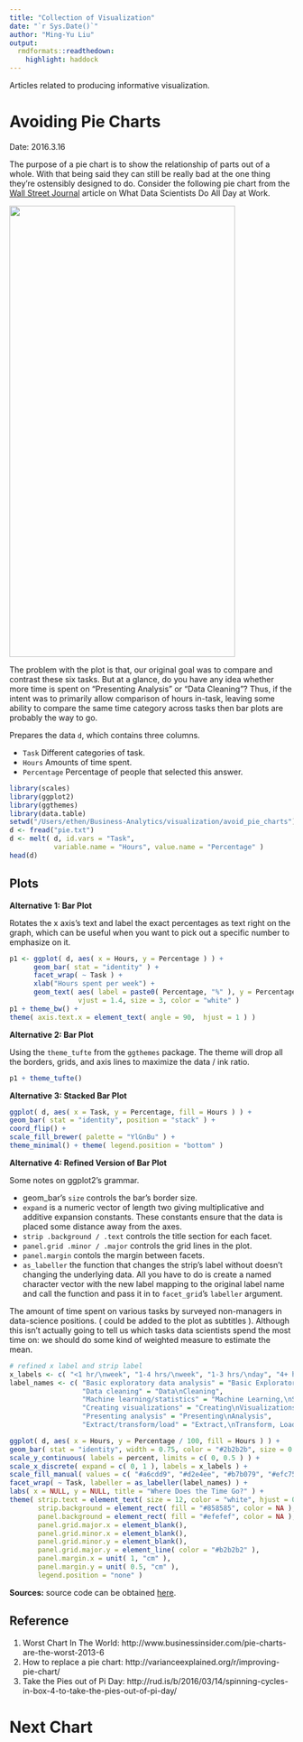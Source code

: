 ```yaml
---
title: "Collection of Visualization"
date: "`r Sys.Date()`"
author: "Ming-Yu Liu"
output:
  rmdformats::readthedown:
    highlight: haddock
---
```


Articles related to producing informative visualization.

# Avoiding Pie Charts

Date: 2016.3.16

The purpose of a pie chart is to show the relationship of parts out of a whole. With that being said they can still be really bad at the one thing they're ostensibly designed to do. Consider the following pie chart from the [Wall Street Journal](http://www.wsj.com/articles/what-data-scientists-do-all-day-at-work-1457921541) article on What Data Scientists Do All Day at Work.

<img src = "/Users/ethen/Business-Analytics/visualization/avoid_pie_charts/data_scientist.png" width = "400" height = "800" >

The problem with the plot is that, our original goal was to compare and contrast these six tasks. But at a glance, do you have any idea whether more time is spent on "Presenting Analysis" or "Data Cleaning"? Thus, if the intent was to primarily allow comparison of hours in-task, leaving some ability to compare the same time category across tasks then bar plots are probably the way to go.

Prepares the data `d`, which contains three columns. 

- `Task` Different categories of task.
- `Hours` Amounts of time spent.
- `Percentage` Percentage of people that selected this answer.

```r

library(scales)
library(ggplot2)
library(ggthemes)
library(data.table)
setwd("/Users/ethen/Business-Analytics/visualization/avoid_pie_charts")
d <- fread("pie.txt")
d <- melt( d, id.vars = "Task", 
		   variable.name = "Hours", value.name = "Percentage" )
head(d)

```

## Plots

**Alternative 1: Bar Plot**

Rotates the x axis's text and label the exact percentages as text right on the graph, which can be useful when you want to pick out a specific number to emphasize on it.

```r

p1 <- ggplot( d, aes( x = Hours, y = Percentage ) ) + 
	  geom_bar( stat = "identity" ) + 
	  facet_wrap( ~ Task ) + 
	  xlab("Hours spent per week") + 
	  geom_text( aes( label = paste0( Percentage, "%" ), y = Percentage ),
			     vjust = 1.4, size = 3, color = "white" )
p1 + theme_bw() + 
theme( axis.text.x = element_text( angle = 90,  hjust = 1 ) )

```

**Alternative 2: Bar Plot**

Using the `theme_tufte` from the `ggthemes` package. The theme will drop all the borders, grids, and axis lines to maximize the data / ink ratio.

```r

p1 + theme_tufte()

```

**Alternative 3: Stacked Bar Plot**

```r

ggplot( d, aes( x = Task, y = Percentage, fill = Hours ) ) + 
geom_bar( stat = "identity", position = "stack" ) +
coord_flip() +
scale_fill_brewer( palette = "YlGnBu" ) +
theme_minimal() + theme( legend.position = "bottom" )

```

**Alternative 4: Refined Version of Bar Plot**

Some notes on ggplot2's grammar.

- geom_bar's `size` controls the bar's border size.
- `expand` is a numeric vector of length two giving multiplicative and additive expansion constants. These constants ensure that the data is placed some distance away from the axes.
- `strip .background / .text` controls the title section for each facet.
- `panel.grid .minor / .major`  controls the grid lines in the plot.
- `panel.margin` contols the margin between facets.
- `as_labeller` the function that changes the strip's label without doesn't changing the underlying data. All you have to do is create a named character vector with the new label mapping to the original label name and call the function and pass it in to `facet_grid`'s `labeller` argument.

The amount of time spent on various tasks by surveyed non-managers in data-science positions. ( could be added to the plot as subtitles ). Although this isn’t actually going to tell us which tasks data scientists spend the most time on: we should do some kind of weighted measure to estimate the mean. 

```r

# refined x label and strip label
x_labels <- c( "<1 hr/\nweek", "1-4 hrs/\nweek", "1-3 hrs/\nday", "4+ hrs/\nday" )
label_names <- c( "Basic exploratory data analysis" = "Basic Exploratory\nData Analysis", 
				  "Data cleaning" = "Data\nCleaning", 
				  "Machine learning/statistics" = "Machine Learning,\nStatistics", 
				  "Creating visualizations" = "Creating\nVisualizations", 
				  "Presenting analysis" = "Presenting\nAnalysis", 
				  "Extract/transform/load" = "Extract,\nTransform, Load" )

ggplot( d, aes( x = Hours, y = Percentage / 100, fill = Hours ) ) +
geom_bar( stat = "identity", width = 0.75, color = "#2b2b2b", size = 0.05 ) + 
scale_y_continuous( labels = percent, limits = c( 0, 0.5 ) ) + 
scale_x_discrete( expand = c( 0, 1 ), labels = x_labels ) + 
scale_fill_manual( values = c( "#a6cdd9", "#d2e4ee", "#b7b079", "#efc750" ) ) +
facet_wrap( ~ Task, labeller = as_labeller(label_names) ) + 
labs( x = NULL, y = NULL, title = "Where Does the Time Go?" ) +
theme( strip.text = element_text( size = 12, color = "white", hjust = 0.5 ),
	   strip.background = element_rect( fill = "#858585", color = NA ),	   
	   panel.background = element_rect( fill = "#efefef", color = NA ),
	   panel.grid.major.x = element_blank(),
	   panel.grid.minor.x = element_blank(),
	   panel.grid.minor.y = element_blank(),
	   panel.grid.major.y = element_line( color = "#b2b2b2" ),
	   panel.margin.x = unit( 1, "cm" ),
	   panel.margin.y = unit( 0.5, "cm" ),
	   legend.position = "none" ) 

```

**Sources:** source code can be obtained [here](https://github.com/ethen8181/Business-Analytics/blob/master/visualization/avoid_pie_charts/pie.R).

## Reference 

1. Worst Chart In The World: http://www.businessinsider.com/pie-charts-are-the-worst-2013-6
2. How to replace a pie chart: http://varianceexplained.org/r/improving-pie-chart/
3. Take the Pies out of Pi Day: http://rud.is/b/2016/03/14/spinning-cycles-in-box-4-to-take-the-pies-out-of-pi-day/


# Next Chart